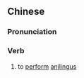 ==Chinese==
{{zh-forms}}
{{wikipedia|lang=zh}}

===Pronunciation===
{{zh-pron
|m=tiǎngāng
|c=tim2 gong1
|cat=v
}}

===Verb===
{{zh-verb}}

# to [[perform]] [[anilingus]]

{{zh-cat|Sex}}